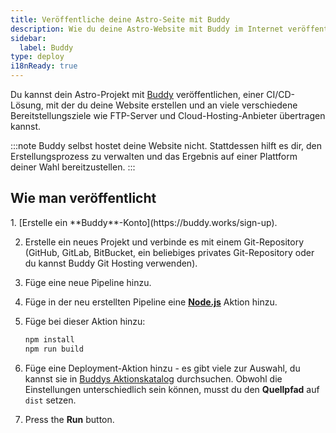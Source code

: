 ```yaml
---
title: Veröffentliche deine Astro-Seite mit Buddy
description: Wie du deine Astro-Website mit Buddy im Internet veröffentlichst.
sidebar:
  label: Buddy
type: deploy
i18nReady: true
---
```



Du kannst dein Astro-Projekt mit [Buddy](https://buddy.works/) veröffentlichen, einer CI/CD-Lösung, mit der du deine Website erstellen und an viele verschiedene Bereitstellungsziele wie FTP-Server und Cloud-Hosting-Anbieter übertragen kannst.

:::note
Buddy selbst hostet deine Website nicht. Stattdessen hilft es dir, den Erstellungsprozess zu verwalten und das Ergebnis auf einer Plattform deiner Wahl bereitzustellen.
:::

## Wie man veröffentlicht

<Steps>
1. [Erstelle ein **Buddy**-Konto](https://buddy.works/sign-up).

2. Erstelle ein neues Projekt und verbinde es mit einem Git-Repository (GitHub, GitLab, BitBucket, ein beliebiges privates Git-Repository oder du kannst Buddy Git Hosting verwenden).

3. Füge eine neue Pipeline hinzu.

4. Füge in der neu erstellten Pipeline eine **[Node.js](https://buddy.works/actions/node-js)** Aktion hinzu.

5. Füge bei dieser Aktion hinzu:

   ```bash
   npm install
   npm run build
   ```

6. Füge eine Deployment-Aktion hinzu - es gibt viele zur Auswahl, du kannst sie in [Buddys Aktionskatalog](https://buddy.works/actions) durchsuchen. Obwohl die Einstellungen unterschiedlich sein können, musst du den **Quellpfad** auf `dist` setzen.

7. Press the **Run** button.
</Steps>
